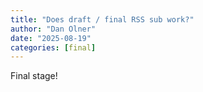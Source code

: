 ```yaml
---
title: "Does draft / final RSS sub work?"
author: "Dan Olner"
date: "2025-08-19"
categories: [final]
---
```


Final stage!